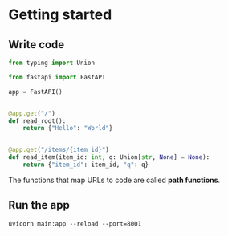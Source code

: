 # Getting started

## Write code

```py filename="main.py"
from typing import Union

from fastapi import FastAPI

app = FastAPI()


@app.get("/")
def read_root():
    return {"Hello": "World"}


@app.get("/items/{item_id}")
def read_item(item_id: int, q: Union[str, None] = None):
    return {"item_id": item_id, "q": q}
```

The functions that map URLs to code are called **path functions**.


## Run the app

```shell
uvicorn main:app --reload --port=8001
```
